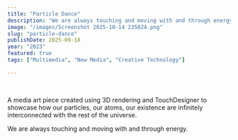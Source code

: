 ```yaml
---
title: "Particle Dance"
description: "We are always touching and moving with and through energy."
image: "/images/Screenshot 2025-10-14 235024.png"
slug: "particle-dance"
publishDate: 2025-09-18
year: "2023"
featured: true
tags: ["Multimedia", "New Media", "Creative Technology"]

---
```



<YouTube id="5mYoMxEz-SM" />

<br />

A media art piece created using 3D rendering and TouchDesigner to showcase how our particles, our atoms, our existence are infinitely interconnected with the rest of the universe. 

We are always touching and moving with and through energy.